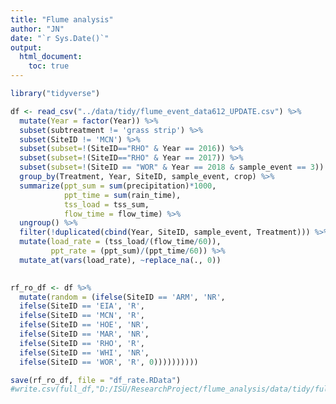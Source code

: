 ```yaml
---
title: "Flume analysis"
author: "JN"
date: "`r Sys.Date()`"
output: 
  html_document: 
    toc: true
---
```


```r

library("tidyverse")

df <- read_csv("../data/tidy/flume_event_data612_UPDATE.csv") %>%
  mutate(Year = factor(Year)) %>%
  subset(subtreatment != 'grass strip') %>%
  subset(SiteID != 'MCN') %>%
  subset(subset=!(SiteID=="RHO" & Year == 2016)) %>%
  subset(subset=!(SiteID=="RHO" & Year == 2017)) %>%
  subset(subset=!(SiteID == "WOR" & Year == 2018 & sample_event == 3)) %>%
  group_by(Treatment, Year, SiteID, sample_event, crop) %>%
  summarize(ppt_sum = sum(precipitation)*1000,
            ppt_time = sum(rain_time),
            tss_load = tss_sum,
            flow_time = flow_time) %>%
  ungroup() %>%
  filter(!duplicated(cbind(Year, SiteID, sample_event, Treatment))) %>%
  mutate(load_rate = (tss_load/(flow_time/60)),
         ppt_rate = (ppt_sum)/(ppt_time/60)) %>%
  mutate_at(vars(load_rate), ~replace_na(., 0))
  

```

```r
rf_ro_df <- df %>%
  mutate(random = (ifelse(SiteID == 'ARM', 'NR',
  ifelse(SiteID == 'EIA', 'R',
  ifelse(SiteID == 'MCN', 'R', 
  ifelse(SiteID == 'HOE', 'NR',
  ifelse(SiteID == 'MAR', 'NR',
  ifelse(SiteID == 'RHO', 'R',
  ifelse(SiteID == 'WHI', 'NR',
  ifelse(SiteID == 'WOR', 'R', 0))))))))))

```

```r

save(rf_ro_df, file = "df_rate.RData")
#write.csv(full_df,"D:/ISU/ResearchProject/flume_analysis/data/tidy/full_df.csv", row.names = FALSE)
```
